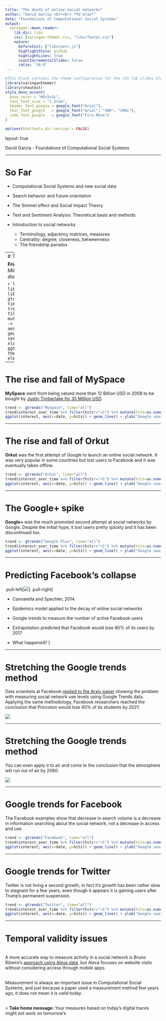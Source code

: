 ```yaml
---
title: "The death of online social networks"
author: "David Garcia <br><br> *TU Graz*"
date: "Foundations of Computational Social Systems"
output:
  xaringan::moon_reader:
    lib_dir: libs 
    css: [xaringan-themer.css, "libs/footer.css"]
    nature:
      beforeInit: ["libs/perc.js"]
      highlightStyle: github
      highlightLines: true
      countIncrementalSlides: false
      ratio: "16:9"
---
```



```r
#This block contains the theme configuration for the CSS lab slides style
library(xaringanthemer)
library(showtext)
style_mono_accent(
  base_color = "#5c5c5c",
  text_font_size = "1.5rem",
  header_font_google = google_font("Arial"),
  text_font_google   = google_font("Arial", "300", "300i"),
  code_font_google   = google_font("Fira Mono")
)
```

```r
options(htmltools.dir.version = FALSE)
```

layout: true

<div class="my-footer"><span>David Garcia - Foundations of Computational Social Systems</span></div> 
---


# So Far

- Computational Social Systems and new social data

- Search behavior and future orientation

- The Simmel effect and Social Impact Theory

- Text and Sentiment Analysis: Theoretical basis and methods

- Introduction to social networks
  - Terminology, adjacency matrices, measures
  - Centrality: degree, closeness, betweenness
  - The friendship paradox

---
# The rise and fall of Friendster

**Friendster** went from 80 Million active users to disappear completely.

```r
library(gtrendsR)
library(ggplot2)
library(dplyr)
trend <- gtrends("Friendster", time="all")
trend$interest_over_time %>% filter(hits!="<1") %>% mutate(hits=as.numeric(hits)) -> interest
ggplot(interest, aes(x=date, y=hits)) + geom_line() + ylab("Google search volume") + xlab("Date") + ggtitle("Friendster") + theme_bw() + theme(text = element_text(size = 30))
```

---

# The rise and fall of MySpace

**MySpace** went from being valued more than 12 Billion USD in 2008 to be bought by [Justin Timberlake for 35 Million USD](https://www.theguardian.com/technology/2011/jun/30/myspace-internet). 

```r
trend <- gtrends("MySpace", time="all")
trend$interest_over_time %>% filter(hits!="<1") %>% mutate(hits=as.numeric(hits)) -> interest
ggplot(interest, aes(x=date, y=hits)) + geom_line() + ylab("Google search volume") + xlab("Date") + ggtitle("MySpace") + theme_bw()+ theme(text = element_text(size = 30))
```

---

# The rise and fall of Orkut

**Orkut** was the first attempt of Google to launch an online social network. It was very popular in some countries but lost users to Facebook and it was eventually taken offline.

```r
trend <- gtrends("Orkut", time="all")
trend$interest_over_time %>% filter(hits!="<1") %>% mutate(hits=as.numeric(hits)) -> interest
ggplot(interest, aes(x=date, y=hits)) + geom_line() + ylab("Google search volume") + xlab("Date") + ggtitle("Orkut") + theme_bw()+ theme(text = element_text(size = 30))
```

---

# The Google+ spike

**Google+** was the much promoted second attempt at social networks by Google. Despite the initial hype, it lost users pretty quickly and it has been discontinued too.

```r
trend <- gtrends("Google Plus", time="all")
trend$interest_over_time %>% filter(hits!="<1") %>% mutate(hits=as.numeric(hits)) -> interest
ggplot(interest, aes(x=date, y=hits)) + geom_line() + ylab("Google search volume") + xlab("Date") + ggtitle("Google+") + theme_bw()+ theme(text = element_text(size = 30))
```

---


# Predicting Facebook's collapse

.pull-left[![](facebookQueries.png)]
.pull-right[

- Cannarella and Spechler, 2014

- Epidemics model applied to the decay of online social networks

- Google trends to measure the number of active Facebook users

- Extrapolation predicted that Facebook would lose 80% of its users by 2017

- What happened?
]

---

# Stretching the Google trends method

Data scientists at Facebook [replied to the Arxiv paper](https://www.facebook.com/notes/mike-develin/debunking-princeton/10151947421191849/) showing the problem with measuring social network use levels using Google Trends data. Applying the same methodology, Facebook researchers reached the conclusion that Princeton would lose 80% of its students by 2021:

![](princetonQueries.png)

---

# Stretching the Google trends method

You can even apply it to air and come to the conclusion that the atmosphere will run out of air by 2060:

![](airQueries.png)

---

# Google trends for Facebook

The Facebook examples show that decrease in search volume is a decrease in information searching about the social network, not a decrease in access and use.

```r
trend <- gtrends("Facebook", time="all")
trend$interest_over_time %>% filter(hits!="<1") %>% mutate(hits=as.numeric(hits)) -> interest
ggplot(interest, aes(x=date, y=hits)) + geom_line() + ylab("Google search volume") + xlab("Date") + ggtitle("Facebook") + theme_bw()+ theme(text = element_text(size = 30))
```

---

# Google trends for Twitter

Twitter is not living a second growth, in fact it's growth has been rather slow to stagnant for a few years, even though it appears it is gaining users after Trump's permanent suspension.

```r
trend <- gtrends("Twitter", time="all")
trend$interest_over_time %>% filter(hits!="<1") %>% mutate(hits=as.numeric(hits)) -> interest
ggplot(interest, aes(x=date, y=hits)) + geom_line() + ylab("Google search volume") + xlab("Date") + ggtitle("Twitter") + theme_bw()+ theme(text = element_text(size = 30))
```

---

# Temporal validity issues

</br>
A more accurate way to measure activity in a social network is Bruno Ribeiro's [approach using Alexa data](https://dl.acm.org/doi/abs/10.1145/2566486.2567984), but Alexa focuses on website visits without considering access through mobile apps. 


</br>
Measurement is always an important issue in Computational Social Systems, and just because a paper used a measurement method few years ago, it does not mean it is valid today.

</br>
> **Take home message:** Your measures based on today's digital traces might not work on tomorrow's
